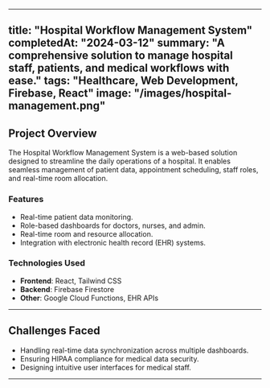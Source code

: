 
---
title: "Hospital Workflow Management System"
completedAt: "2024-03-12"
summary: "A comprehensive solution to manage hospital staff, patients, and medical workflows with ease."
tags: "Healthcare, Web Development, Firebase, React"
image: "/images/hospital-management.png"
---

## Project Overview

The Hospital Workflow Management System is a web-based solution designed to streamline the daily operations of a hospital. It enables seamless management of patient data, appointment scheduling, staff roles, and real-time room allocation.

### Features

- Real-time patient data monitoring.
- Role-based dashboards for doctors, nurses, and admin.
- Real-time room and resource allocation.
- Integration with electronic health record (EHR) systems.

### Technologies Used

- **Frontend**: React, Tailwind CSS
- **Backend**: Firebase Firestore
- **Other**: Google Cloud Functions, EHR APIs

---

## Challenges Faced

- Handling real-time data synchronization across multiple dashboards.
- Ensuring HIPAA compliance for medical data security.
- Designing intuitive user interfaces for medical staff.
---
